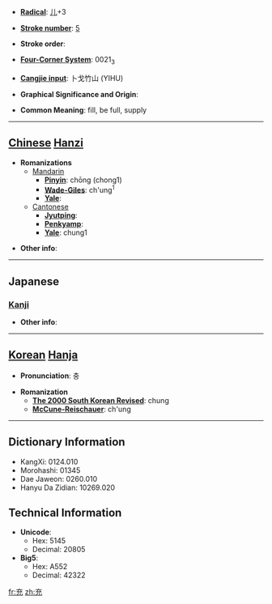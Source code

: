 * '''[[Wiktionary:Chinese radical index| Radical]]''': [[Wiktionary:Chinese radical index 儿|儿]]+3

* '''[[Wiktionary:Chinese total strokes index|Stroke number]]''': [[Wiktionary:Chinese total strokes index 5|5]]

* '''Stroke order''': 

* '''[[Wiktionary:Chinese four corner index|Four-Corner System]]''': 0021<sub>3</sub>

* '''[[Wiktionary:Chinese Cangjie index|Cangjie input]]''': 卜戈竹山 (YIHU)

* '''Graphical Significance and Origin''': 

* '''Common Meaning''': fill, be full, supply

----

== [[Chinese]] [[Hanzi]] ==

* '''Romanizations'''
** [[Mandarin]]
*** '''[[Pinyin]]''': chōng (chong1)
*** '''[[Wade-Giles]]''': ch'ung<sup>1</sup>
*** '''[[Yale]]''': 
**[[Cantonese]]
***'''[[Jyutping]]''':
***'''[[Penkyamp]]''': 
***'''[[Yale]]''': chung1

* '''Other info''': 

----

==Japanese==
===[[Kanji]]===
{{kanji|on readings=[[じゅう]] (jū), [[しゅう]] (shū)
|kun readings=[[あてる]] (ateru), [[みちる]] (michiru), [[みたす]] (mitasu)
}}

* '''Other info''':  

----

== [[Korean]] [[Hanja]] ==

* '''Pronunciation''': 충

* '''Romanization'''
** '''[[The 2000 South Korean Revised Romanization|The 2000 South Korean Revised]]''': chung
** '''[[McCune-Reischauer]]''': ch'ung

----

== Dictionary Information ==

* KangXi: 0124.010
* Morohashi: 01345
* Dae Jaweon: 0260.010
* Hanyu Da Zidian: 10269.020

== Technical Information ==

* '''Unicode''':
** Hex: 5145
** Decimal: 20805
* '''Big5''':
** Hex: A552
** Decimal: 42322

[[fr:充]]
[[zh:充]]
